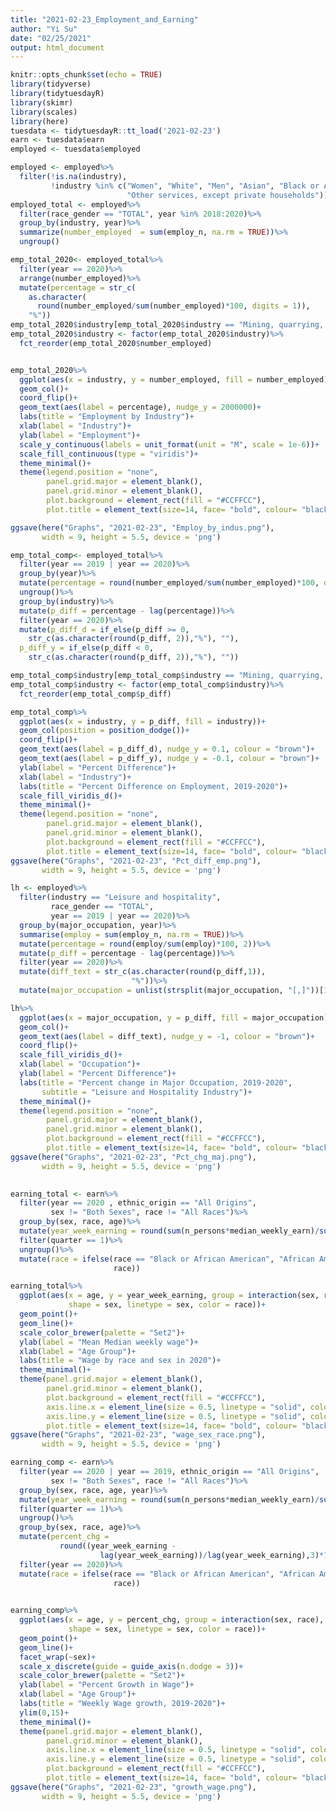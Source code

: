 ```yaml
---
title: "2021-02-23_Employment_and_Earning"
author: "Yi Su"
date: "02/25/2021"
output: html_document
---
```


```r
knitr::opts_chunk$set(echo = TRUE)
library(tidyverse)
library(tidytuesdayR)
library(skimr)
library(scales)
library(here)
tuesdata <- tidytuesdayR::tt_load('2021-02-23')
earn <- tuesdata$earn
employed <- tuesdata$employed
```


```r
employed <- employed%>%
  filter(!is.na(industry), 
         !industry %in% c("Women", "White", "Men", "Asian", "Black or African American",
                          "Other services, except private households"))
employed_total <- employed%>%
  filter(race_gender == "TOTAL", year %in% 2018:2020)%>%
  group_by(industry, year)%>%
  summarize(number_employed  = sum(employ_n, na.rm = TRUE))%>%
  ungroup()

emp_total_2020<- employed_total%>%
  filter(year == 2020)%>%
  arrange(number_employed)%>%
  mutate(percentage = str_c(
    as.character(
      round(number_employed/sum(number_employed)*100, digits = 1)), 
    "%"))
emp_total_2020$industry[emp_total_2020$industry == "Mining, quarrying, and oil and gas extraction"] <- "Mining"
emp_total_2020$industry <- factor(emp_total_2020$industry)%>%
  fct_reorder(emp_total_2020$number_employed)


emp_total_2020%>%
  ggplot(aes(x = industry, y = number_employed, fill = number_employed))+
  geom_col()+
  coord_flip()+
  geom_text(aes(label = percentage), nudge_y = 2000000)+
  labs(title = "Employment by Industry")+
  xlab(label = "Industry")+
  ylab(label = "Employment")+
  scale_y_continuous(labels = unit_format(unit = "M", scale = 1e-6))+
  scale_fill_continuous(type = "viridis")+
  theme_minimal()+
  theme(legend.position = "none",
        panel.grid.major = element_blank(), 
        panel.grid.minor = element_blank(),
        plot.background = element_rect(fill = "#CCFFCC"),
        plot.title = element_text(size=14, face= "bold", colour= "black" ))

ggsave(here("Graphs", "2021-02-23", "Employ_by_indus.png"),
       width = 9, height = 5.5, device = 'png')
```
```r
emp_total_comp<- employed_total%>%
  filter(year == 2019 | year == 2020)%>%
  group_by(year)%>%
  mutate(percentage = round(number_employed/sum(number_employed)*100, digits = 2))%>%
  ungroup()%>%
  group_by(industry)%>%
  mutate(p_diff = percentage - lag(percentage))%>%
  filter(year == 2020)%>%
  mutate(p_diff_d = if_else(p_diff >= 0,
    str_c(as.character(round(p_diff, 2)),"%"), ""),
  p_diff_y = if_else(p_diff < 0,
    str_c(as.character(round(p_diff, 2)),"%"), ""))

emp_total_comp$industry[emp_total_comp$industry == "Mining, quarrying, and oil and gas extraction"] <- "Mining"
emp_total_comp$industry <- factor(emp_total_comp$industry)%>%
  fct_reorder(emp_total_comp$p_diff)

emp_total_comp%>%
  ggplot(aes(x = industry, y = p_diff, fill = industry))+
  geom_col(position = position_dodge())+
  coord_flip()+
  geom_text(aes(label = p_diff_d), nudge_y = 0.1, colour = "brown")+
  geom_text(aes(label = p_diff_y), nudge_y = -0.1, colour = "brown")+
  ylab(label = "Percent Difference")+
  xlab(label = "Industry")+
  labs(title = "Percent Difference on Employment, 2019-2020")+
  scale_fill_viridis_d()+
  theme_minimal()+
  theme(legend.position = "none",
        panel.grid.major = element_blank(), 
        panel.grid.minor = element_blank(),
        plot.background = element_rect(fill = "#CCFFCC"),
        plot.title = element_text(size=14, face= "bold", colour= "black" ))
ggsave(here("Graphs", "2021-02-23", "Pct_diff_emp.png"),
       width = 9, height = 5.5, device = 'png')
```
```r
lh <- employed%>%
  filter(industry == "Leisure and hospitality", 
         race_gender == "TOTAL", 
         year == 2019 | year == 2020)%>%
  group_by(major_occupation, year)%>%
  summarise(employ = sum(employ_n, na.rm = TRUE))%>%
  mutate(percentage = round(employ/sum(employ)*100, 2))%>%
  mutate(p_diff = percentage - lag(percentage))%>%
  filter(year == 2020)%>%
  mutate(diff_text = str_c(as.character(round(p_diff,1)),
                           "%"))%>%
  mutate(major_occupation = unlist(strsplit(major_occupation, "[,]"))[1])

lh%>%
  ggplot(aes(x = major_occupation, y = p_diff, fill = major_occupation))+
  geom_col()+
  geom_text(aes(label = diff_text), nudge_y = -1, colour = "brown")+
  coord_flip()+
  scale_fill_viridis_d()+
  xlab(label = "Occupation")+
  ylab(label = "Percent Difference")+
  labs(title = "Percent change in Major Occupation, 2019-2020",
       subtitle = "Leisure and Hospitality Industry")+
  theme_minimal()+
  theme(legend.position = "none",
        panel.grid.major = element_blank(), 
        panel.grid.minor = element_blank(),
        plot.background = element_rect(fill = "#CCFFCC"),
        plot.title = element_text(size=14, face= "bold", colour= "black" ))
ggsave(here("Graphs", "2021-02-23", "Pct_chg_maj.png"),
       width = 9, height = 5.5, device = 'png')
  
```
```r
earning_total <- earn%>%
  filter(year == 2020 , ethnic_origin == "All Origins",
         sex != "Both Sexes", race != "All Races")%>%
  group_by(sex, race, age)%>%
  mutate(year_week_earning = round(sum(n_persons*median_weekly_earn)/sum(n_persons)))%>%
  filter(quarter == 1)%>%
  ungroup()%>%
  mutate(race = ifelse(race == "Black or African American", "African American",
                       race))

earning_total%>%
  ggplot(aes(x = age, y = year_week_earning, group = interaction(sex, race), 
             shape = sex, linetype = sex, color = race))+
  geom_point()+
  geom_line()+
  scale_color_brewer(palette = "Set2")+
  ylab(label = "Mean Median weekly wage")+
  xlab(label = "Age Group")+
  labs(title = "Wage by race and sex in 2020")+
  theme_minimal()+
  theme(panel.grid.major = element_blank(), 
        panel.grid.minor = element_blank(),
        plot.background = element_rect(fill = "#CCFFCC"),
        axis.line.x = element_line(size = 0.5, linetype = "solid", colour = "black"),
        axis.line.y = element_line(size = 0.5, linetype = "solid", colour = "black"),
        plot.title = element_text(size=14, face= "bold", colour= "black" ))
ggsave(here("Graphs", "2021-02-23", "wage_sex_race.png"),
       width = 9, height = 5.5, device = 'png')
```
```r
earning_comp <- earn%>%
  filter(year == 2020 | year == 2019, ethnic_origin == "All Origins",
         sex != "Both Sexes", race != "All Races")%>%
  group_by(sex, race, age, year)%>%
  mutate(year_week_earning = round(sum(n_persons*median_weekly_earn)/sum(n_persons)))%>%
  filter(quarter == 1)%>%
  ungroup()%>%
  group_by(sex, race, age)%>%
  mutate(percent_chg = 
           round((year_week_earning -
                    lag(year_week_earning))/lag(year_week_earning),3)*100)%>%
  filter(year == 2020)%>%
  mutate(race = ifelse(race == "Black or African American", "African American",
                       race))
  

earning_comp%>%
  ggplot(aes(x = age, y = percent_chg, group = interaction(sex, race), 
             shape = sex, linetype = sex, color = race))+
  geom_point()+
  geom_line()+
  facet_wrap(~sex)+
  scale_x_discrete(guide = guide_axis(n.dodge = 3))+
  scale_color_brewer(palette = "Set2")+
  ylab(label = "Percent Growth in Wage")+
  xlab(label = "Age Group")+
  labs(title = "Weekly Wage growth, 2019-2020")+
  ylim(0,15)+
  theme_minimal()+
  theme(panel.grid.major = element_blank(), 
        panel.grid.minor = element_blank(),
        axis.line.x = element_line(size = 0.5, linetype = "solid", colour = "black"),
        axis.line.y = element_line(size = 0.5, linetype = "solid", colour = "black"),
        plot.background = element_rect(fill = "#CCFFCC"),
        plot.title = element_text(size=14, face= "bold", colour= "black" ))
ggsave(here("Graphs", "2021-02-23", "growth_wage.png"),
       width = 9, height = 5.5, device = 'png')
```
